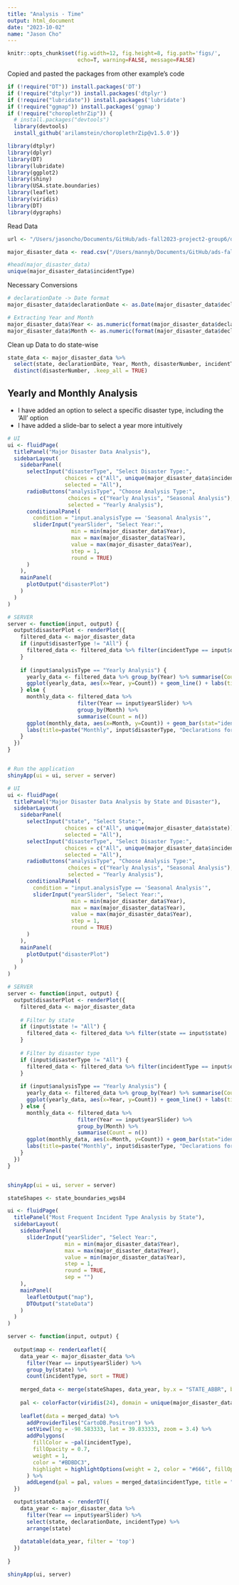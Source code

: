 ```yaml
---
title: "Analysis - Time"
output: html_document
date: "2023-10-02"
name: "Jason Cho"
---
```


```r
knitr::opts_chunk$set(fig.width=12, fig.height=8, fig.path='figs/',
                      echo=T, warning=FALSE, message=FALSE)
```


Copied and pasted the packages from other example's code
```r
if (!require("DT")) install.packages('DT')
if (!require("dtplyr")) install.packages('dtplyr')
if (!require("lubridate")) install.packages('lubridate')
if (!require("ggmap")) install.packages('ggmap')
if (!require("choroplethrZip")) {
  # install.packages("devtools")
  library(devtools)
  install_github('arilamstein/choroplethrZip@v1.5.0')}

library(dtplyr)
library(dplyr)
library(DT)
library(lubridate)
library(ggplot2)
library(shiny)
library(USA.state.boundaries)
library(leaflet)
library(viridis)
library(DT)
library(dygraphs)
```


Read Data 
```r
url <- "/Users/jasoncho/Documents/GitHub/ads-fall2023-project2-group6/data/MajorDisaster_data.csv"

major_disaster_data <- read.csv("/Users/mannyb/Documents/GitHub/ads-fall2023-project2-group6/data/MajorDisaster_data.csv")

#head(major_disaster_data) 
unique(major_disaster_data$incidentType)
```
Necessary Conversions
```r
# declarationDate -> Date format
major_disaster_data$declarationDate <- as.Date(major_disaster_data$declarationDate, format="%Y-%m-%d")

# Extracting Year and Month
major_disaster_data$Year <- as.numeric(format(major_disaster_data$declarationDate, "%Y"))
major_disaster_data$Month <- as.numeric(format(major_disaster_data$declarationDate, "%m"))
```

Clean up Data to do state-wise

```r

state_data <- major_disaster_data %>%
  select(state, declarationDate, Year, Month, disasterNumber, incidentType) %>%
  distinct(disasterNumber, .keep_all = TRUE)

```


## Yearly and Monthly Analysis
- I have added an option to select a specific disaster type, including the 'All' option
- I have added a slide-bar to select a year more intuitively
```r

# UI
ui <- fluidPage(
  titlePanel("Major Disaster Data Analysis"),
  sidebarLayout(
    sidebarPanel(
      selectInput("disasterType", "Select Disaster Type:",
                  choices = c("All", unique(major_disaster_data$incidentType)),
                  selected = "All"),
      radioButtons("analysisType", "Choose Analysis Type:",
                   choices = c("Yearly Analysis", "Seasonal Analysis"),
                   selected = "Yearly Analysis"),
      conditionalPanel(
        condition = "input.analysisType == 'Seasonal Analysis'",
        sliderInput("yearSlider", "Select Year:",
                    min = min(major_disaster_data$Year),
                    max = max(major_disaster_data$Year),
                    value = max(major_disaster_data$Year),
                    step = 1,
                    round = TRUE)
      )
    ),
    mainPanel(
      plotOutput("disasterPlot")
    )
  )
)

# SERVER
server <- function(input, output) {
  output$disasterPlot <- renderPlot({
    filtered_data <- major_disaster_data
    if (input$disasterType != "All") {
      filtered_data <- filtered_data %>% filter(incidentType == input$disasterType)
    }
    
    if (input$analysisType == "Yearly Analysis") {
      yearly_data <- filtered_data %>% group_by(Year) %>% summarise(Count = n())
      ggplot(yearly_data, aes(x=Year, y=Count)) + geom_line() + labs(title=paste("Yearly", input$disasterType, "Declarations"))
    } else {
      monthly_data <- filtered_data %>% 
                      filter(Year == input$yearSlider) %>% 
                      group_by(Month) %>% 
                      summarise(Count = n())
      ggplot(monthly_data, aes(x=Month, y=Count)) + geom_bar(stat="identity") + 
      labs(title=paste("Monthly", input$disasterType, "Declarations for", input$yearSlider))
    }
  })
}


# Run the application 
shinyApp(ui = ui, server = server)

```

```r

# UI
ui <- fluidPage(
  titlePanel("Major Disaster Data Analysis by State and Disaster"),
  sidebarLayout(
    sidebarPanel(
      selectInput("state", "Select State:",
                  choices = c("All", unique(major_disaster_data$state)),
                  selected = "All"),
      selectInput("disasterType", "Select Disaster Type:",
                  choices = c("All", unique(major_disaster_data$incidentType)),
                  selected = "All"),
      radioButtons("analysisType", "Choose Analysis Type:",
                   choices = c("Yearly Analysis", "Seasonal Analysis"),
                   selected = "Yearly Analysis"),
      conditionalPanel(
        condition = "input.analysisType == 'Seasonal Analysis'",
        sliderInput("yearSlider", "Select Year:",
                    min = min(major_disaster_data$Year),
                    max = max(major_disaster_data$Year),
                    value = max(major_disaster_data$Year),
                    step = 1,
                    round = TRUE)
      )
    ),
    mainPanel(
      plotOutput("disasterPlot")
    )
  )
)

# SERVER
server <- function(input, output) {
  output$disasterPlot <- renderPlot({
    filtered_data <- major_disaster_data
    
    # Filter by state
    if (input$state != "All") {
      filtered_data <- filtered_data %>% filter(state == input$state)
    }
    
    # Filter by disaster type
    if (input$disasterType != "All") {
      filtered_data <- filtered_data %>% filter(incidentType == input$disasterType)
    }
    
    if (input$analysisType == "Yearly Analysis") {
      yearly_data <- filtered_data %>% group_by(Year) %>% summarise(Count = n())
      ggplot(yearly_data, aes(x=Year, y=Count)) + geom_line() + labs(title=paste("Yearly", input$disasterType, "Declarations for", input$state))
    } else {
      monthly_data <- filtered_data %>% 
                      filter(Year == input$yearSlider) %>% 
                      group_by(Month) %>% 
                      summarise(Count = n())
      ggplot(monthly_data, aes(x=Month, y=Count)) + geom_bar(stat="identity") + 
      labs(title=paste("Monthly", input$disasterType, "Declarations for", input$state, "in", input$yearSlider))
    }
  })
}


shinyApp(ui = ui, server = server)
```

```r

stateShapes <- state_boundaries_wgs84

ui <- fluidPage(
  titlePanel("Most Frequent Incident Type Analysis by State"),
  sidebarLayout(
    sidebarPanel(
      sliderInput("yearSlider", "Select Year:",
                  min = min(major_disaster_data$Year),
                  max = max(major_disaster_data$Year),
                  value = min(major_disaster_data$Year),
                  step = 1,
                  round = TRUE,
                  sep = "")
    ),
    mainPanel(
      leafletOutput("map"),
      DTOutput("stateData")
    )
  )
)

server <- function(input, output) {
  
  output$map <- renderLeaflet({
    data_year <- major_disaster_data %>%
      filter(Year == input$yearSlider) %>%
      group_by(state) %>%
      count(incidentType, sort = TRUE)
    
    merged_data <- merge(stateShapes, data_year, by.x = "STATE_ABBR", by.y = "state", all.x = TRUE)
    
    pal <- colorFactor(viridis(24), domain = unique(major_disaster_data$incidentType))
    
    leaflet(data = merged_data) %>%
      addProviderTiles("CartoDB.Positron") %>%
      setView(lng = -98.583333, lat = 39.833333, zoom = 3.4) %>%
      addPolygons(
        fillColor = ~pal(incidentType),
        fillOpacity = 0.7,
        weight = 1,
        color = "#BDBDC3",
        highlight = highlightOptions(weight = 2, color = "#666", fillOpacity = 0.7, bringToFront = TRUE)
      ) %>%
      addLegend(pal = pal, values = merged_data$incidentType, title = "Incident Types", opacity = 0.7, position = "bottomright")
  })

  output$stateData <- renderDT({
    data_year <- major_disaster_data %>% 
      filter(Year == input$yearSlider) %>%
      select(state, declarationDate, incidentType) %>%
      arrange(state)
    
    datatable(data_year, filter = 'top')
  })
  
}

shinyApp(ui, server)
```